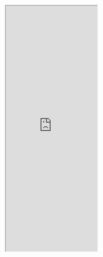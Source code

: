 <iframe 
  height="800px"
  src="https://www.figma.com/embed?embed_host=share&url=https://www.figma.com/design/Zgspj1fLESA1zjk2FxtmEi/Untitled?node-id=1-154&t=W1GBxVKYeQVatPBP-4" 
  allowfullscreen>
</iframe>